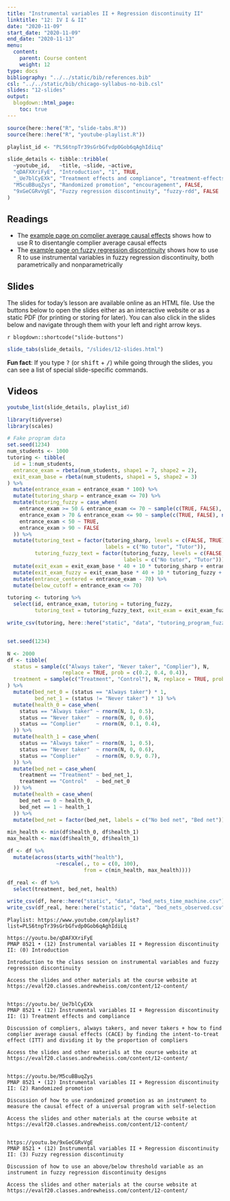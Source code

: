 ```yaml
---
title: "Instrumental variables II + Regression discontinuity II"
linktitle: "12: IV I & II"
date: "2020-11-09"
start_date: "2020-11-09"
end_date: "2020-11-13"
menu:
  content:
    parent: Course content
    weight: 12
type: docs
bibliography: "../../static/bib/references.bib"
csl: "../../static/bib/chicago-syllabus-no-bib.csl"
slides: "12-slides"
output:
  blogdown::html_page:
    toc: true
---
```


```r
source(here::here("R", "slide-tabs.R"))
source(here::here("R", "youtube-playlist.R"))

playlist_id <- "PLS6tnpTr39sGrbGfvdp0Gob6qAghIdiLq"

slide_details <- tibble::tribble(
  ~youtube_id,   ~title, ~slide, ~active,
  "qDAFXXriFyE", "Introduction", "1", TRUE,
  "_Ue7blCyEXk", "Treatment effects and compliance", "treatment-effects", FALSE,
  "M5cuBBuqZys", "Randomized promotion", "encouragement", FALSE,
  "9xGeCGRvVgE", "Fuzzy regression discontinuity", "fuzzy-rdd", FALSE
)
```

## Readings

- The [example page on complier average causal effects](/example/cace/) shows how to use R to disentangle complier average causal effects
- The [example page on fuzzy regression discontinuity](/example/rdd-fuzzy) shows how to use R to use instrumental variables in fuzzy regression discontinuity, both parametrically and nonparametrically


## Slides

The slides for today's lesson are available online as an HTML file. Use the buttons below to open the slides either as an interactive website or as a static PDF (for printing or storing for later). You can also click in the slides below and navigate through them with your left and right arrow keys.

`r blogdown::shortcode("slide-buttons")`

```r
slide_tabs(slide_details, "/slides/12-slides.html")
```

:::fyi
**Fun fact**: If you type <kbd>?</kbd> (or <kbd>shift</kbd> + <kbd>/</kbd>) while going through the slides, you can see a list of special slide-specific commands.
:::


## Videos

```r
youtube_list(slide_details, playlist_id)
```


```r
library(tidyverse)
library(scales)

# Fake program data
set.seed(1234)
num_students <- 1000
tutoring <- tibble(
  id = 1:num_students,
  entrance_exam = rbeta(num_students, shape1 = 7, shape2 = 2),
  exit_exam_base = rbeta(num_students, shape1 = 5, shape2 = 3)
) %>% 
  mutate(entrance_exam = entrance_exam * 100) %>% 
  mutate(tutoring_sharp = entrance_exam <= 70) %>%
  mutate(tutoring_fuzzy = case_when(
    entrance_exam >= 50 & entrance_exam <= 70 ~ sample(c(TRUE, FALSE), n(), replace = TRUE, prob = c(0.8, 0.2)),
    entrance_exam > 70 & entrance_exam <= 90 ~ sample(c(TRUE, FALSE), n(), replace = TRUE, prob = c(0.2, 0.8)),
    entrance_exam < 50 ~ TRUE,
    entrance_exam > 90 ~ FALSE
  )) %>% 
  mutate(tutoring_text = factor(tutoring_sharp, levels = c(FALSE, TRUE),
                                labels = c("No tutor", "Tutor")),
         tutoring_fuzzy_text = factor(tutoring_fuzzy, levels = c(FALSE, TRUE),
                                      labels = c("No tutor", "Tutor"))) %>% 
  mutate(exit_exam = exit_exam_base * 40 + 10 * tutoring_sharp + entrance_exam / 2) %>% 
  mutate(exit_exam_fuzzy = exit_exam_base * 40 + 10 * tutoring_fuzzy + entrance_exam / 2) %>% 
  mutate(entrance_centered = entrance_exam - 70) %>% 
  mutate(below_cutoff = entrance_exam <= 70)

tutoring <- tutoring %>% 
  select(id, entrance_exam, tutoring = tutoring_fuzzy, 
         tutoring_text = tutoring_fuzzy_text, exit_exam = exit_exam_fuzzy)

write_csv(tutoring, here::here("static", "data", "tutoring_program_fuzzy.csv"))


set.seed(1234)

N <- 2000
df <- tibble(
  status = sample(c("Always taker", "Never taker", "Complier"), N, 
                  replace = TRUE, prob = c(0.2, 0.4, 0.4)),
  treatment = sample(c("Treatment", "Control"), N, replace = TRUE, prob = c(0.5, 0.5))
) %>% 
  mutate(bed_net_0 = (status == "Always taker") * 1,
         bed_net_1 = (status != "Never taker") * 1) %>% 
  mutate(health_0 = case_when(
    status == "Always taker" ~ rnorm(N, 1, 0.5),
    status == "Never taker"  ~ rnorm(N, 0, 0.6),
    status == "Complier"     ~ rnorm(N, 0.1, 0.4),
  )) %>% 
  mutate(health_1 = case_when(
    status == "Always taker" ~ rnorm(N, 1, 0.5),
    status == "Never taker"  ~ rnorm(N, 0, 0.6),
    status == "Complier"     ~ rnorm(N, 0.9, 0.7),
  )) %>% 
  mutate(bed_net = case_when(
    treatment == "Treatment" ~ bed_net_1,
    treatment == "Control"   ~ bed_net_0
  )) %>% 
  mutate(health = case_when(
    bed_net == 0 ~ health_0,
    bed_net == 1 ~ health_1
  )) %>% 
  mutate(bed_net = factor(bed_net, labels = c("No bed net", "Bed net")))

min_health <- min(df$health_0, df$health_1)
max_health <- max(df$health_0, df$health_1)

df <- df %>% 
  mutate(across(starts_with("health"), 
                ~rescale(., to = c(0, 100), 
                         from = c(min_health, max_health))))

df_real <- df %>% 
  select(treatment, bed_net, health)

write_csv(df, here::here("static", "data", "bed_nets_time_machine.csv"))
write_csv(df_real, here::here("static", "data", "bed_nets_observed.csv"))
```

```cat
Playlist: https://www.youtube.com/playlist?list=PLS6tnpTr39sGrbGfvdp0Gob6qAghIdiLq

https://youtu.be/qDAFXXriFyE
PMAP 8521 • (12) Instrumental variables II + Regression discontinuity II: (0) Introduction

Introduction to the class session on instrumental variables and fuzzy regression discontinuity

Access the slides and other materials at the course website at https://evalf20.classes.andrewheiss.com/content/12-content/


https://youtu.be/_Ue7blCyEXk
PMAP 8521 • (12) Instrumental variables II + Regression discontinuity II: (1) Treatment effects and compliance

Discussion of compliers, always takers, and never takers + how to find complier average causal effects (CACE) by finding the intent-to-treat effect (ITT) and dividing it by the proportion of compliers

Access the slides and other materials at the course website at https://evalf20.classes.andrewheiss.com/content/12-content/

  
https://youtu.be/M5cuBBuqZys
PMAP 8521 • (12) Instrumental variables II + Regression discontinuity II: (2) Randomized promotion

Discussion of how to use randomized promotion as an instrument to measure the causal effect of a universal program with self-selection

Access the slides and other materials at the course website at https://evalf20.classes.andrewheiss.com/content/12-content/
  
  
https://youtu.be/9xGeCGRvVgE
PMAP 8521 • (12) Instrumental variables II + Regression discontinuity II: (3) Fuzzy regression discontinuity

Discussion of how to use an above/below threshold variable as an instrument in fuzzy regression discontinuity designs

Access the slides and other materials at the course website at https://evalf20.classes.andrewheiss.com/content/12-content/
```
